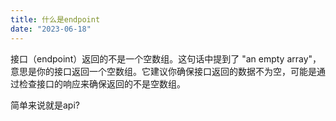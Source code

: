 ```yaml
---
title: 什么是endpoint
date: "2023-06-18"
---
```


接口（endpoint）返回的不是一个空数组。这句话中提到了 "an empty array"，意思是你的接口返回一个空数组。它建议你确保接口返回的数据不为空，可能是通过检查接口的响应来确保返回的不是空数组。

简单来说就是api?
